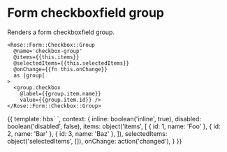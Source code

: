 
<Meta title="Rose|Form/Checkbox/Group" component="Form/Checkbox/Group" />

# Form checkboxfield group

Renders a form checkboxfield group.

```htmlbars
<Rose::Form::Checkbox::Group
  @name='checkbox-group'
  @items={{this.items}}
  @selectedItems={{this.selectedItems}}
  @onChange={{fn this.onChange}}
  as |group|
>
  <group.checkbox
    @label={{group.item.name}}
    value={{group.item.id}} />
</Rose::Form::Checkbox::Group>
```
<Preview>
  <Story name="Basic" height="10rem">{{
  template: hbs`
    <Rose::Form::Checkbox::Group
      @name={{name}}
      @inline={{inline}}
      @disabled={{disabled}}
      @items={{items}}
      @selectedItems={{selectedItems}}
      @onChange={{onChange}}
      as |group|
    >
      <group.checkbox
        @label={{group.item.name}}
        value={{group.item.id}} />
    </Rose::Form::Checkbox::Group>
  `,
  context: {
    inline: boolean('inline', true),
    disabled: boolean('disabled', false),
    items: object('items', [
      { id: 1, name: 'Foo' },
      { id: 2, name: 'Bar' },
      { id: 3, name: 'Baz' },
    ]),
    selectedItems: object('selectedItems', []),
    onChange: action('changed'),
  }
  }}</Story>
</Preview>
